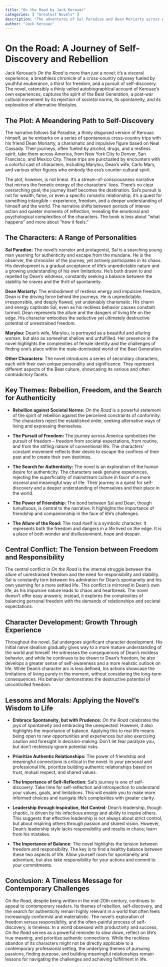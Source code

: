 ```yaml
---
title: "On the Road by Jack Kerouac"
categories: [ "Greatest Novels" ]
description: "The adventures of Sal Paradise and Dean Moriarty across America."
author: "Jack Kerouac"
---
```

# On the Road: A Journey of Self-Discovery and Rebellion

Jack Kerouac's *On the Road* is more than just a novel; it's a visceral experience, a breathless chronicle of a cross-country odyssey fueled by youthful exuberance, a thirst for freedom, and a pursuit of self-discovery. The novel, ostensibly a thinly veiled autobiographical account of Kerouac's own experiences, captures the spirit of the Beat Generation, a post-war cultural movement by its rejection of societal norms, its spontaneity, and its exploration of alternative lifestyles.


## The Plot: A Meandering Path to Self-Discovery

The narrative follows Sal Paradise, a thinly disguised version of Kerouac himself, as he embarks on a series of spontaneous cross-country trips with his friend Dean Moriarty, a charismatic and impulsive figure based on Neal Cassady.  Their journeys, often fueled by alcohol, drugs, and a restless spirit, take them across America, from New York City to Denver, San Francisco, and Mexico City.  These trips are punctuated by encounters with a colorful cast of characters, including Marylou, Dean's wife, Carlo Marx, and various other figures who embody the era's counter-cultural spirit.

The plot, however, is not linear.  It's a stream-of-consciousness narrative that mirrors the frenetic energy of the characters' lives.  There's no clear overarching goal; the journey itself becomes the destination. Sal's pursuit is not for wealth, fame, or even a specific romantic relationship; it's a quest for something intangible – experience, freedom, and a deeper understanding of himself and the world.  The narrative shifts between periods of intense action and quieter moments of reflection, revealing the emotional and psychological complexities of the characters.  The book is less about "what happens" and more about "how it feels."


## The Characters: A Range of Personalities

**Sal Paradise:** The novel's narrator and protagonist, Sal is a searching young man yearning for authenticity and escape from the mundane. He is the observer, the chronicler of the journey, yet actively participates in its chaos. His development is a gradual acceptance of life's unpredictable nature and a growing understanding of his own limitations. He's both drawn to and repelled by Dean's wildness, constantly seeking a balance between the stability he craves and the thrill of spontaneity.

**Dean Moriarty:** The embodiment of restless energy and impulsive freedom, Dean is the driving force behind the journeys. He is unpredictable, irresponsible, and deeply flawed, yet undeniably charismatic. His charm and energy captivate Sal, even as his reckless behavior causes constant turmoil. Dean represents the allure and the dangers of living life on the edge. His character embodies the seductive yet ultimately destructive potential of unrestrained freedom.

**Marylou:** Dean's wife, Marylou, is portrayed as a beautiful and alluring woman, but also as somewhat shallow and unfulfilled.  Her presence in the novel highlights the complexities of female identity and the challenges of finding one's place within the male-dominated world of the Beat Generation.

**Other Characters:**  The novel introduces a series of secondary characters, each with their own unique personality and significance. They represent different aspects of the Beat culture, showcasing its various and often contradictory facets.

## Key Themes: Rebellion, Freedom, and the Search for Authenticity

* **Rebellion against Societal Norms:** *On the Road* is a powerful statement of the spirit of rebellion against the perceived constraints of conformity. The characters reject the established order, seeking alternative ways of living and expressing themselves.

* **The Pursuit of Freedom:** The journey across America symbolizes the pursuit of freedom – freedom from societal expectations, from routine, and from the stifling nature of conventional life. The characters' constant movement reflects their desire to escape the confines of their past and to create their own destinies.

* **The Search for Authenticity:** The novel is an exploration of the human desire for authenticity.  The characters seek genuine experiences, rejecting the superficiality of mainstream culture in favor of a more visceral and meaningful way of life.  Their journey is a quest for self-discovery and a deeper understanding of themselves and their place in the world.

* **The Power of Friendship:** The bond between Sal and Dean, though tumultuous, is central to the narrative.  It highlights the importance of friendship and companionship in the face of life's challenges.

* **The Allure of the Road:** The road itself is a symbolic character. It represents both the freedom and dangers in a life lived on the edge. It is a place of both wonder and disillusionment, hope and despair.


## Central Conflict: The Tension between Freedom and Responsibility

The central conflict in *On the Road* is the internal struggle between the allure of unrestrained freedom and the need for responsibility and stability. Sal is constantly torn between his admiration for Dean's spontaneity and his own yearning for a more settled life.  This conflict is mirrored in Dean's own life, as his impulsive nature leads to chaos and heartbreak.  The novel doesn't offer easy answers; instead, it explores the complexities of balancing personal freedom with the demands of relationships and societal expectations.

## Character Development: Growth Through Experience

Throughout the novel, Sal undergoes significant character development. His initial naive idealism gradually gives way to a more mature understanding of the world and himself. He witnesses the consequences of Dean's reckless behavior, and while he continues to be drawn to Dean's freedom, he also develops a greater sense of self-awareness and a more realistic outlook on life. While Dean's character arc is less defined, his actions showcase the limitations of living purely in the moment, without considering the long-term consequences. His behavior demonstrates the destructive potential of uncontrolled freedom.


## Lessons and Morals: Applying the Novel's Wisdom to Life

* **Embrace Spontaneity, but with Prudence:**  *On the Road* celebrates the joys of spontaneity and embracing the unexpected. However, it also highlights the importance of balance.  Applying this to real life means being open to new opportunities and experiences but also exercising caution and foresight in decision-making.  Don't let fear paralyze you, but don't recklessly ignore potential risks.

* **Prioritize Authentic Relationships:**  The power of friendship and meaningful connections is critical in the novel.  In your personal and professional life, prioritize building authentic relationships based on trust, mutual respect, and shared values.

* **The Importance of Self-Reflection:** Sal's journey is one of self-discovery.  Take time for self-reflection and introspection to understand your values, goals, and limitations. This will enable you to make more informed choices and navigate life's complexities with greater clarity.

* **Leadership through Inspiration, Not Control:** Dean's leadership, though chaotic, is driven by his infectious energy and ability to inspire others.  This suggests that effective leadership is not always about strict control, but about inspiring others through passion and shared vision.  However, Dean’s leadership style lacks responsibility and results in chaos; learn from his mistakes.

* **The Importance of Balance:** The novel highlights the tension between freedom and responsibility.  The key is to find a healthy balance between these two aspects of life.  Allow yourself room for spontaneity and adventure, but also take responsibility for your actions and commit to your commitments.

## Conclusion: A Timeless Message for Contemporary Challenges

*On the Road*, despite being written in the mid-20th century, continues to appeal to contemporary readers. Its themes of rebellion, self-discovery, and the search for authenticity remain highly relevant in a world that often feels increasingly conformist and materialistic. The novel's exploration of freedom versus responsibility, and the often-painful process of self-discovery, is timeless. In a world obsessed with productivity and success, *On the Road* serves as a powerful reminder to slow down, reflect on life's true meaning, and prioritize authentic connections. While the reckless abandon of its characters might not be directly applicable to a contemporary professional setting, the underlying themes of pursuing passions, finding purpose, and building meaningful relationships remain lessons for navigating the challenges and achieving fulfillment in life.

